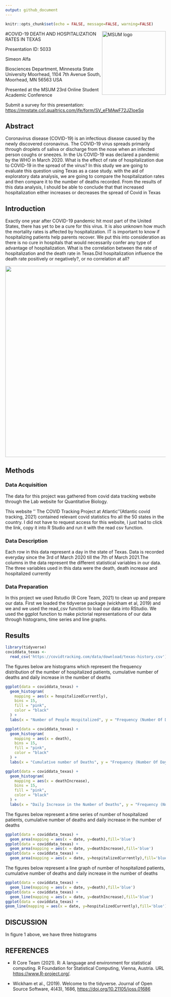 ```yaml
---
output: github_document
---
```


```r
knitr::opts_chunk$set(echo = FALSE, message=FALSE, warning=FALSE)
```

<img src="https://www2.mnstate.edu/uploadedImages/Content/Marketing/logos/MSUM_Signature_Vert_Color.jpg" alt="MSUM logo" width="200" style="float:right">

#COVID-19 DEATH AND HOSPITALIZATION RATES IN TEXAS

Presentation ID: 5033

Simeon Alfa

Biosciences Department, Minnesota State University Moorhead, 1104 7th Avenue South, Moorhead, MN 56563 USA

Presented at the MSUM 23rd Online Student Academic Conference

Submit a survey for this presentation: <https://mnstate.co1.qualtrics.com/jfe/form/SV_eFMAwF72JZIoeSq>

## Abstract

Coronavirus disease (COVID-19) is an infectious disease caused by the newly discovered coronavirus. The COVID-19 virus spreads primarily through droplets of saliva or discharge from the nose when an infected person coughs or sneezes. In the Us COVID-19 was declared a pandemic by the WHO in March 2020. What is the effect of rate of hospitalization due to COVID-19 in the spread of the virus? In this study we are going to evaluate this question using Texas as a case study. with the aid of exploratory data analysis, we are going to compare the hospitalization rates and then compare it to the number of deaths recorded. From the results of this data analysis, I should be able to conclude that that increased hospitalization either increases or decreases the spread of Covid in Texas



## Introduction
Exactly one year after COVID-19 pandemic hit most part of the United States, there has yet to be a cure for this virus. It is also unknown how much the mortality rates is affected by hospitalization. IT is important to know if hospitalizing patients help parents recover. We put this into consideration as there is no cure in hospitals that would necessarily confer any type of advantage of hospitalization. What is the correlation between the rate of hospitalization and the death rate in Texas.Did hospitalization influence the death rate positively or negatively?, or no correlation at all?

<img src="https://encrypted-tbn0.gstatic.com/images?q=tbn:ANd9GcRTJBdLB41aVm9Wwm2C10P7L-hUcRdx1CbBgg&usqp=CAU " width="600">




## Methods

### Data Acquisition

The data for this project was gathered from covid data tracking website through the Lab website for Quantitative Biology.

This website '' The COVID Tracking Project at Atlantic''(Atlantic covid tracking, 2021) contained relevant covid statistics fro all the 50 states in the country. I did not have to request access for this website, I just had to click the link, copy it into R Studio and run it with the read csv function.

### Data Description

Each row in this data represent a day in the state of Texas. Data is recorded everyday since the 3rd of March 2020 till the 7th of March 2021.The columns in the data represent the different statistical variables in our data. The three variables used in this data were the death, death increase and hospitalized currently

### Data Preparation

In this project we used Rstudio (R Core Team, 2021) to clean up and prepare our data. First we loaded the tidyverse package (wickham et al, 2019) and we and we used the read_csv function to load our data into RStudio. We used the ggplot function to make pictorial representations of our data through histograms, time series and line graphs.


## Results

```r
library(tidyverse)
coviddata_texas <-
  read_csv('https://covidtracking.com/data/download/texas-history.csv')
```


The figures below are histograms which represent the frequency distribution of the number of hospitalized patients, cumulative number of deaths and daily increase in the number of deaths

```r

ggplot(data = coviddata_texas) +
  geom_histogram(
    mapping = aes(x = hospitalizedCurrently),
    bins = 15,
    fill = "pink",
    color = "black"
  ) +
  labs(x = "Number of People Hospitalized", y = "Frequency (Number Of Days)") 

ggplot(data = coviddata_texas) +
  geom_histogram(
    mapping = aes(x = death),
    bins = 15,
    fill = "pink",
    color = "black"
  ) +
  labs(x = "Cumulative number of Deaths", y = "Frequency (Number Of Days)") 

ggplot(data = coviddata_texas) +
  geom_histogram(
    mapping = aes(x = deathIncrease),
    bins = 15,
    fill = "pink",
    color = "black"
  ) +
  labs(x = "Daily Increase in the Number of Deaths", y = "Frequency (Number Of Days)") 

```


The figures below represent a time series of  number of hospitalized patients, cumulative number of deaths and daily increase in the number of deaths
```r
ggplot(data = coviddata_texas) +
  geom_area(mapping = aes(x = date, y=death),fill='blue')
ggplot(data = coviddata_texas) +
  geom_area(mapping = aes(x = date, y=deathIncrease),fill='blue')
ggplot(data = coviddata_texas) +
  geom_area(mapping = aes(x = date, y=hospitalizedCurrently),fill='blue')

```

The figures below represent a line graph of  number of hospitalized patients, cumulative number of deaths and daily increase in the number of deaths

```r
ggplot(data = coviddata_texas) +
  geom_line(mapping = aes(x = date, y=death),fill='blue')
ggplot(data = coviddata_texas) +
  geom_line(mapping = aes(x = date, y=deathIncrease),fill='blue')
ggplot(data = coviddata_texas) +
geom_line(mapping = aes(x = date, y=hospitalizedCurrently),fill='blue')

```

## DISCUSSION
In figure 1 above, we have three histograms



## REFERENCES

-   R Core Team (2021). R: A language and environment for statistical computing. R Foundation for Statistical Computing, Vienna, Austria. URL <https://www.R-project.org/>.

-   Wickham et al., (2019). Welcome to the tidyverse. Journal of Open Source Software, 4(43), 1686, <https://doi.org/10.21105/joss.01686>


